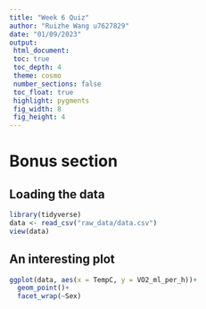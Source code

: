 ```yaml
---
title: "Week 6 Quiz"
author: "Ruizhe Wang u7627829"
date: "01/09/2023"
output:
 html_document:
 toc: true
 toc_depth: 4
 theme: cosmo
 number_sections: false
 toc_float: true
 highlight: pygments
 fig_width: 8
 fig_height: 4
---
```

# Bonus section
## Loading the data
```r
library(tidyverse)
data <- read_csv("raw_data/data.csv")
view(data)
```

## An interesting plot
```r
ggplot(data, aes(x = TempC, y = VO2_ml_per_h))+
  geom_point()+
  facet_wrap(~Sex)
```


